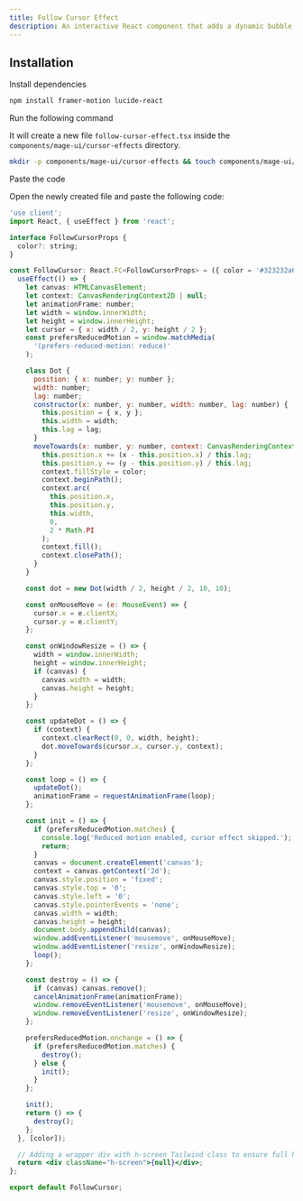 ```yaml
---
title: Follow Cursor Effect
description: An interactive React component that adds a dynamic bubble effect, visually tracking cursor movement in real time.
---
```


<ComponentPreview name="cursor-effects-follow-cursor-effect--docs" />

## Installation

<Steps>
<Step>Install dependencies</Step>

```bash
npm install framer-motion lucide-react
```


<Step>Run the following command</Step>

It will create a new file `follow-cursor-effect.tsx` inside the `components/mage-ui/cursor-effects` directory.

```bash 
mkdir -p components/mage-ui/cursor-effects && touch components/mage-ui/cursor-effects/follow-cursor-effect.tsx
```

<Step>Paste the code</Step> 

Open the newly created file and paste the following code:

```jsx 
'use client';
import React, { useEffect } from 'react';

interface FollowCursorProps {
  color?: string;
}

const FollowCursor: React.FC<FollowCursorProps> = ({ color = '#323232a6' }) => {
  useEffect(() => {
    let canvas: HTMLCanvasElement;
    let context: CanvasRenderingContext2D | null;
    let animationFrame: number;
    let width = window.innerWidth;
    let height = window.innerHeight;
    let cursor = { x: width / 2, y: height / 2 };
    const prefersReducedMotion = window.matchMedia(
      '(prefers-reduced-motion: reduce)'
    );

    class Dot {
      position: { x: number; y: number };
      width: number;
      lag: number;
      constructor(x: number, y: number, width: number, lag: number) {
        this.position = { x, y };
        this.width = width;
        this.lag = lag;
      }
      moveTowards(x: number, y: number, context: CanvasRenderingContext2D) {
        this.position.x += (x - this.position.x) / this.lag;
        this.position.y += (y - this.position.y) / this.lag;
        context.fillStyle = color;
        context.beginPath();
        context.arc(
          this.position.x,
          this.position.y,
          this.width,
          0,
          2 * Math.PI
        );
        context.fill();
        context.closePath();
      }
    }

    const dot = new Dot(width / 2, height / 2, 10, 10);

    const onMouseMove = (e: MouseEvent) => {
      cursor.x = e.clientX;
      cursor.y = e.clientY;
    };

    const onWindowResize = () => {
      width = window.innerWidth;
      height = window.innerHeight;
      if (canvas) {
        canvas.width = width;
        canvas.height = height;
      }
    };

    const updateDot = () => {
      if (context) {
        context.clearRect(0, 0, width, height);
        dot.moveTowards(cursor.x, cursor.y, context);
      }
    };

    const loop = () => {
      updateDot();
      animationFrame = requestAnimationFrame(loop);
    };

    const init = () => {
      if (prefersReducedMotion.matches) {
        console.log('Reduced motion enabled, cursor effect skipped.');
        return;
      }
      canvas = document.createElement('canvas');
      context = canvas.getContext('2d');
      canvas.style.position = 'fixed';
      canvas.style.top = '0';
      canvas.style.left = '0';
      canvas.style.pointerEvents = 'none';
      canvas.width = width;
      canvas.height = height;
      document.body.appendChild(canvas);
      window.addEventListener('mousemove', onMouseMove);
      window.addEventListener('resize', onWindowResize);
      loop();
    };

    const destroy = () => {
      if (canvas) canvas.remove();
      cancelAnimationFrame(animationFrame);
      window.removeEventListener('mousemove', onMouseMove);
      window.removeEventListener('resize', onWindowResize);
    };

    prefersReducedMotion.onchange = () => {
      if (prefersReducedMotion.matches) {
        destroy();
      } else {
        init();
      }
    };

    init();
    return () => {
      destroy();
    };
  }, [color]);

  // Adding a wrapper div with h-screen Tailwind class to ensure full height
  return <div className="h-screen">{null}</div>;
};

export default FollowCursor;
```
</Steps>


